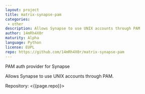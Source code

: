 ```yaml
---
layout: project
title: matrix-synapse-pam
categories: 
 - other
description: Allows Synapse to use UNIX accounts through PAM
author: 14mRh4X0r
maturity: Alpha
language: Python
license: EUPL
repo: https://github.com/14mRh4X0r/matrix-synapse-pam
---
```


PAM auth provider for Synapse

Allows Synapse to use UNIX accounts through PAM.

Repository: <{{page.repo}}>
